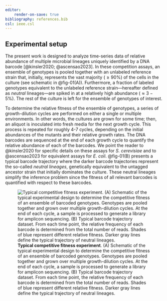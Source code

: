 ```yaml
---
editor:
    render-on-save: true
bibliography: references.bib
csl: ieee.csl
---
```


## Experimental setup{#sec-experiment}

The present work is designed to analyze time-series data of relative abundance
of multiple microbial lineages uniquely identified by a DNA barcode
[@kinsler2020; @ascensao2023]. In these competition assays, an ensemble of
genotypes is pooled together with an unlabeled reference strain that, initially,
represents the vast majority ($\geq 90\%$) of the cells in the culture (see
schematic in @fig-01(A)). Furthermore, a fraction of labeled genotypes
equivalent to the unlabeled reference strain---hereafter defined as *neutral*
lineages---are spiked in at a relatively high abundance ($\approx 3-5\%$). The
rest of the culture is left for the ensemble of genotypes of interest.

To determine the relative fitness of the ensemble of genotypes, a series of
growth-dilution cycles are performed on either a single or multiple
environments. In other words, the cultures are grown for some time; then, an
aliquot is inoculated into fresh media for the next growth cycle. This process
is repeated for roughly 4-7 cycles, depending on the initial abundances of the
mutants and their relative growth rates. The DNA barcodes are sequenced at the
end of each growth cycle to quantify the relative abundance of each of the
barcodes. We point the reader to @kinsler2020 for specific details on these
assays for *S. cerevisiae* and to @ascensao2023 for equivalent assays for *E.
coli*. @fig-01(B) presents a typical barcode trajectory where the darker barcode
trajectories represent the so-called *neutral lineages*, genetically equivalent
to the untagged ancestor strain that initially dominates the culture. These
neutral lineages simplify the inference problem since the fitness of all
relevant barcodes is quantified with respect to these barcodes.

![**Typical competitive fitness experiment**. (A) Schematic of the typical
experimental design to determine the competitive fitness of an ensemble of
barcoded genotypes. Genotypes are pooled together and grown over multiple
growth-dilution cycles. At the end of each cycle, a sample is processed to
generate a library for amplicon sequencing. (B) Typical barcode trajectory
dataset. From each time point, the relative frequency of each barcode is
determined from the total number of reads. Shades of blue represent different
relative fitness. Darker gray lines define the typical trajectory of neutral
lineages.](./figs/fig01){#fig-01}
  

  

